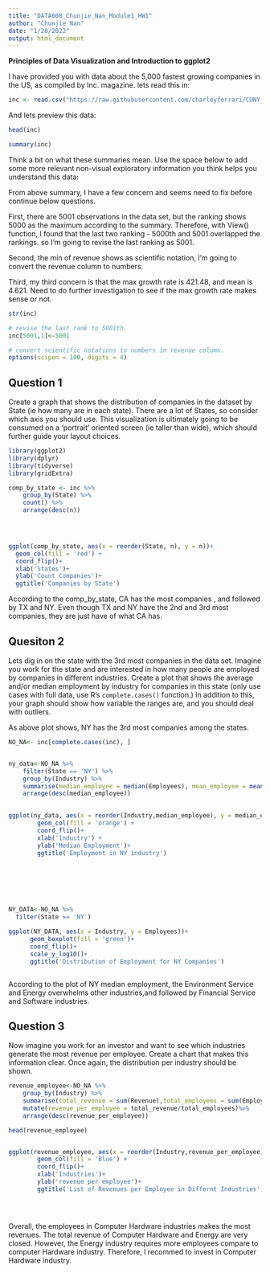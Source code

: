 ```yaml
---
title: "DATA608_Chunjie_Nan_Module1_HW1"
author: "Chunjie Nan"
date: "1/28/2022"
output: html_document
---
```




**Principles of Data Visualization and Introduction to ggplot2**

I have provided you with data about the 5,000 fastest growing companies in the US, as compiled by Inc. magazine. lets read this in:

```r

inc <- read.csv("https://raw.githubusercontent.com/charleyferrari/CUNY_DATA_608/master/module1/Data/inc5000_data.csv", header= TRUE)

```

And lets preview this data:

```r

head(inc)

```

```r

summary(inc)

```

Think a bit on what these summaries mean. Use the space below to add some more relevant non-visual exploratory information you think helps you understand this data:


From above summary, I have a few concern and seems need to fix before continue below questions.

First, there are 5001 observations in the data set, but the ranking shows 5000 as the maximum according to the summary. Therefore, with View() function, I found that the last two ranking - 5000th and 5001 overlapped the rankings. so I'm going to revise the last ranking as 5001. 

Second, the min of revenue shows as scientific notation, I'm going to convert the revenue column to numbers. 

Third, my third concern is that the max growth rate is 421.48, and mean is 4.621. Need to do further investigation to see if the max growth rate makes sense or not. 

```r
str(inc)

# revise the last rank to 5001th.
inc[5001,1]<-5001

# convert scientific notations to numbers in revenue column.
options(scipen = 100, digits = 4)

```

## Question 1

Create a graph that shows the distribution of companies in the dataset by State (ie how many are in each state). There are a lot of States, so consider which axis you should use. This visualization is ultimately going to be consumed on a 'portrait' oriented screen (ie taller than wide), which should further guide your layout choices.

```r
library(ggplot2)
library(dplyr)
library(tidyverse)
library(gridExtra)   

comp_by_state <- inc %>%
    group_by(State) %>%
    count() %>%
    arrange(desc(n))

    


ggplot(comp_by_state, aes(x = reorder(State, n), y = n))+
  geom_col(fill = 'red') +
  coord_flip()+ 
  xlab('States')+
  ylab('Count Companies')+
  ggtitle('Companies by State')

```
According to the comp_by_state, CA has the most companies , and followed by TX and NY. Even though TX and NY have the 2nd and 3rd most companies, they are just have of what CA has. 


## Quesiton 2

Lets dig in on the state with the 3rd most companies in the data set. Imagine you work for the state and are interested in how many people are employed by companies in different industries. Create a plot that shows the average and/or median employment by industry for companies in this state (only use cases with full data, use R's `complete.cases()` function.) In addition to this, your graph should show how variable the ranges are, and you should deal with outliers.


As above plot shows, NY has the 3rd most companies among the states. 

```r
NO_NA<- inc[complete.cases(inc), ]


ny_data<-NO_NA %>%
    filter(State == 'NY') %>%
    group_by(Industry) %>%
    summarise(median_employee = median(Employees), mean_employee = mean(Employees) )%>%
    arrange(desc(median_employee))

    
ggplot(ny_data, aes(x = reorder(Industry,median_employee), y = median_employee )) +
        geom_col(fill = 'orange') +
        coord_flip()+
        xlab('Industry') +
        ylab('Median Employment')+
        ggtitle('Employment in NY industry')







NY_DATA<-NO_NA %>%
  filter(State == 'NY')

ggplot(NY_DATA, aes(x = Industry, y = Employees))+
      geom_boxplot(fill = 'green')+
      coord_flip()+
      scale_y_log10()+
      ggtitle('Distribution of Employment for NY Companies')



```
According to the plot of NY median employment, the Environment Service and Energy overwhelms other industries,and followed by Financial Service and Software industries.


## Question 3

Now imagine you work for an investor and want to see which industries generate the most revenue per employee. Create a chart that makes this information clear. Once again, the distribution per industry should be shown.

```r
revenue_employee<-NO_NA %>%
    group_by(Industry) %>%
    summarise(total_revenue = sum(Revenue),total_employees = sum(Employees))%>%
    mutate(revenue_per_employee = total_revenue/total_employees)%>%
    arrange(desc(revenue_per_employee))

head(revenue_employee)


ggplot(revenue_employee, aes(x = reorder(Industry,revenue_per_employee), y = revenue_per_employee )) +
        geom_col(fill = 'Blue') +
        coord_flip()+
        xlab('Industries')+
        ylab('revenue per employee')+
        ggtitle('List of Revenues per Employee in Differnt Industries')
     




```

Overall, the employees in Computer Hardware industries makes the most revenues. The total revenue of Computer Hardware and Energy are very closed. However, the Energy industry requires more employees compare to computer Hardware industry. Therefore, I recommed to invest in Computer Hardware industry.

